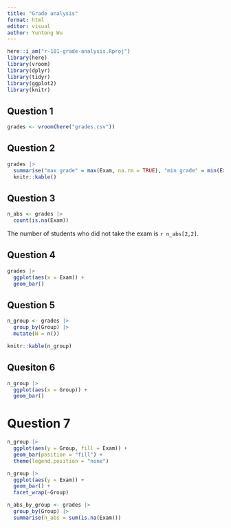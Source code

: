 ```yaml
---
title: "Grade analysis"
format: html
editor: visual
author: Yuntong Wu
---
```


```r
here::i_am("r-101-grade-analysis.Rproj")
library(here)
library(vroom)
library(dplyr)
library(tidyr)
library(ggplot2)
library(knitr)
```

## Question 1

```r
grades <- vroom(here("grades.csv"))
```

## Question 2

```r
grades |>
  summarise("max grade" = max(Exam, na.rm = TRUE), "min grade" = min(Exam, na.rm = TRUE), "median grade" = median(Exam, na.rm = TRUE), "mean grade" = mean(Exam, na.rm = TRUE)) |>
  knitr::kable()
```

## Question 3

```r
n_abs <- grades |> 
  count(is.na(Exam))
```

The number of students who did not take the exam is `r n_abs[2,2]`.

## Question 4

```r
grades |> 
  ggplot(aes(x = Exam)) +
  geom_bar()
```

## Question 5

```r
n_group <- grades |>
  group_by(Group) |>
  mutate(N = n())

knitr::kable(n_group)
```

## Quesiton 6

```r
n_group |> 
  ggplot(aes(x = Group)) +
  geom_bar()
```

# Question 7

```r
n_group |>
  ggplot(aes(y = Group, fill = Exam)) +
  geom_bar(position = "fill") +
  theme(legend.position = "none")
```

```r
n_group |>
  ggplot(aes(y = Exam)) +
  geom_bar() +
  facet_wrap(~Group)
```

```r
n_abs_by_group <- grades |>
  group_by(Group) |>
  summarise(n_abs = sum(is.na(Exam)))
```
